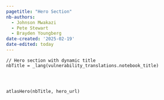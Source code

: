 ```yaml
---
pagetitle: "Hero Section"
nb-authors: 
  - Johnson Mwakazi
  - Pete Stewart
  - Brayden Youngberg
date-created: '2025-02-19'
date-edited: today
---
```


```ojs
// Hero section with dynamic title
nbTitle = _lang(vulnerability_translations.notebook_title)




atlasHero(nbTitle, hero_url)
```

